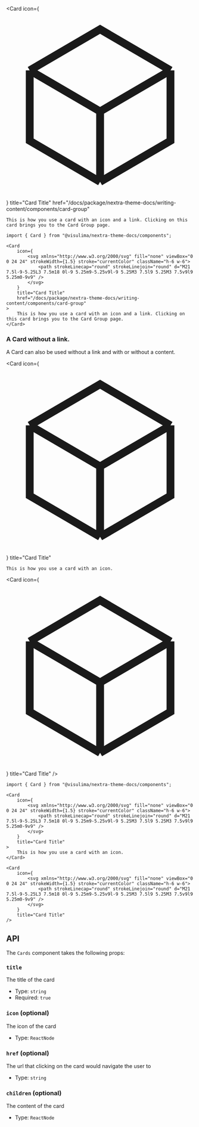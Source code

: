 
<Card
    icon={
        <svg xmlns="http://www.w3.org/2000/svg" fill="none" viewBox="0 0 24 24" strokeWidth={1.5} stroke="currentColor" className="h-6 w-6">
            <path strokeLinecap="round" strokeLinejoin="round" d="M21 7.5l-9-5.25L3 7.5m18 0l-9 5.25m9-5.25v9l-9 5.25M3 7.5l9 5.25M3 7.5v9l9 5.25m0-9v9" />
        </svg>
    }
    title="Card Title"
    href="/docs/package/nextra-theme-docs/writing-content/components/card-group"
>
    This is how you use a card with an icon and a link. Clicking on this card brings you to the Card Group page.
</Card>

```mdx
import { Card } from "@visulima/nextra-theme-docs/components";

<Card
    icon={
        <svg xmlns="http://www.w3.org/2000/svg" fill="none" viewBox="0 0 24 24" strokeWidth={1.5} stroke="currentColor" className="h-6 w-6">
            <path strokeLinecap="round" strokeLinejoin="round" d="M21 7.5l-9-5.25L3 7.5m18 0l-9 5.25m9-5.25v9l-9 5.25M3 7.5l9 5.25M3 7.5v9l9 5.25m0-9v9" />
        </svg>
    }
    title="Card Title"
    href="/docs/package/nextra-theme-docs/writing-content/components/card-group"
>
    This is how you use a card with an icon and a link. Clicking on this card brings you to the Card Group page.
</Card>
```

### A Card without a link.

A Card can also be used without a link and with or without a content.

<Card
    icon={
        <svg xmlns="http://www.w3.org/2000/svg" fill="none" viewBox="0 0 24 24" strokeWidth={1.5} stroke="currentColor" className="h-6 w-6">
            <path strokeLinecap="round" strokeLinejoin="round" d="M21 7.5l-9-5.25L3 7.5m18 0l-9 5.25m9-5.25v9l-9 5.25M3 7.5l9 5.25M3 7.5v9l9 5.25m0-9v9" />
        </svg>
    }
    title="Card Title"
>
    This is how you use a card with an icon.
</Card>

<Card
    icon={
        <svg xmlns="http://www.w3.org/2000/svg" fill="none" viewBox="0 0 24 24" strokeWidth={1.5} stroke="currentColor" className="h-6 w-6">
            <path strokeLinecap="round" strokeLinejoin="round" d="M21 7.5l-9-5.25L3 7.5m18 0l-9 5.25m9-5.25v9l-9 5.25M3 7.5l9 5.25M3 7.5v9l9 5.25m0-9v9" />
        </svg>
    }
    title="Card Title"
/>

```mdx
import { Card } from "@visulima/nextra-theme-docs/components";

<Card
    icon={
        <svg xmlns="http://www.w3.org/2000/svg" fill="none" viewBox="0 0 24 24" strokeWidth={1.5} stroke="currentColor" className="h-6 w-6">
            <path strokeLinecap="round" strokeLinejoin="round" d="M21 7.5l-9-5.25L3 7.5m18 0l-9 5.25m9-5.25v9l-9 5.25M3 7.5l9 5.25M3 7.5v9l9 5.25m0-9v9" />
        </svg>
    }
    title="Card Title"
>
    This is how you use a card with an icon.
</Card>

<Card
    icon={
        <svg xmlns="http://www.w3.org/2000/svg" fill="none" viewBox="0 0 24 24" strokeWidth={1.5} stroke="currentColor" className="h-6 w-6">
            <path strokeLinecap="round" strokeLinejoin="round" d="M21 7.5l-9-5.25L3 7.5m18 0l-9 5.25m9-5.25v9l-9 5.25M3 7.5l9 5.25M3 7.5v9l9 5.25m0-9v9" />
        </svg>
    }
    title="Card Title"
/>
```

## API

The `Cards` component takes the following props:

### `title`

The title of the card

-   Type: `string`
-   Required: `true`

### `icon` (optional)

The icon of the card

-   Type: `ReactNode`

### `href` (optional)

The url that clicking on the card would navigate the user to

-   Type: `string`

### `children` (optional)

The content of the card

-   Type: `ReactNode`
